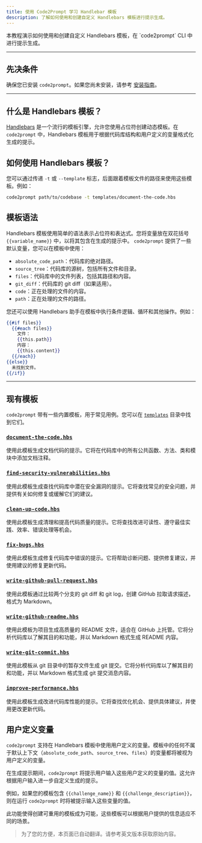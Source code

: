```yaml
---
title: 使用 Code2Prompt 学习 Handlebar 模板
description: 了解如何使用和创建自定义 Handlebars 模板进行提示生成。
---
```



<Card title="教程概述">
  本教程演示如何使用和创建自定义 Handlebars 模板，在 `code2prompt` CLI
  中进行提示生成。
</Card>

---

## 先决条件

确保您已安装 `code2prompt`。如果您尚未安装，请参考 [安装指南](/docs/how_to/install)。

---

## 什么是 Handlebars 模板？

[Handlebars](https://handlebarsjs.com/) 是一个流行的模板引擎，允许您使用占位符创建动态模板。在 `code2prompt` 中，Handlebars 模板用于根据代码库结构和用户定义的变量格式化生成的提示。

## 如何使用 Handlebars 模板？

您可以通过传递 `-t` 或 `--template` 标志，后面跟着模板文件的路径来使用这些模板。例如：

```sh
code2prompt path/to/codebase -t templates/document-the-code.hbs
```

## 模板语法

Handlebars 模板使用简单的语法表示占位符和表达式。您将变量放在双花括号 `{{variable_name}}` 中，以将其包含在生成的提示中。 `code2prompt` 提供了一些默认变量，您可以在模板中使用：

- `absolute_code_path`：代码库的绝对路径。
- `source_tree`：代码库的源树，包括所有文件和目录。
- `files`：代码库中的文件列表，包括其路径和内容。
- `git_diff`：代码库的 git diff（如果适用）。
- `code`：正在处理的文件的内容。
- `path`：正在处理的文件的路径。

您还可以使用 Handlebars 助手在模板中执行条件逻辑、循环和其他操作。例如：

```handlebars
{{#if files}}
  {{#each files}}
    文件：
    {{this.path}}
    内容：
    {{this.content}}
  {{/each}}
{{else}}
  未找到文件。
{{/if}}
```

---

## 现有模板

`code2prompt` 带有一些内置模板，用于常见用例。您可以在 [`templates`](https://github.com/mufeedvh/code2prompt/tree/main/crates/code2prompt-core/templates) 目录中找到它们。

### [`document-the-code.hbs`](https://github.com/mufeedvh/code2prompt/tree/main/crates/code2prompt-core/templates/document-the-code.hbs)

使用此模板生成文档代码的提示。它将在代码库中的所有公共函数、方法、类和模块中添加文档注释。

### [`find-security-vulnerabilities.hbs`](https://github.com/mufeedvh/code2prompt/tree/main/crates/code2prompt-core/templates/find-security-vulnerabilities.hbs)

使用此模板生成查找代码库中潜在安全漏洞的提示。它将查找常见的安全问题，并提供有关如何修复或缓解它们的建议。

### [`clean-up-code.hbs`](https://github.com/mufeedvh/code2prompt/tree/main/crates/code2prompt-core/templates/clean-up-code.hbs)

使用此模板生成清理和提高代码质量的提示。它将查找改进可读性、遵守最佳实践、效率、错误处理等机会。

### [`fix-bugs.hbs`](https://github.com/mufeedvh/code2prompt/tree/main/crates/code2prompt-core/templates/fix-bugs.hbs)

使用此模板生成修复代码库中错误的提示。它将帮助诊断问题、提供修复建议，并使用建议的修复更新代码。

### [`write-github-pull-request.hbs`](https://github.com/mufeedvh/code2prompt/tree/main/crates/code2prompt-core/templates/write-github-pull-request.hbs)

使用此模板通过比较两个分支的 git diff 和 git log，创建 GitHub 拉取请求描述，格式为 Markdown。

### [`write-github-readme.hbs`](https://github.com/mufeedvh/code2prompt/tree/main/crates/code2prompt-core/templates/write-github-readme.hbs)

使用此模板为项目生成高质量的 README 文件，适合在 GitHub 上托管。它将分析代码库以了解其目的和功能，并以 Markdown 格式生成 README 内容。

### [`write-git-commit.hbs`](https://github.com/mufeedvh/code2prompt/tree/main/crates/code2prompt-core/templates/write-git-commit.hbs)

使用此模板从 git 目录中的暂存文件生成 git 提交。它将分析代码库以了解其目的和功能，并以 Markdown 格式生成 git 提交消息内容。

### [`improve-performance.hbs`](https://github.com/mufeedvh/code2prompt/tree/main/crates/code2prompt-core/templates/improve-performance.hbs)

使用此模板生成改进代码库性能的提示。它将查找优化机会、提供具体建议，并使用更改更新代码。

## 用户定义变量

`code2prompt` 支持在 Handlebars 模板中使用用户定义的变量。模板中的任何不属于默认上下文（`absolute_code_path`、`source_tree`、`files`）的变量都将被视为用户定义的变量。

在生成提示期间，`code2prompt` 将提示用户输入这些用户定义的变量的值。这允许根据用户输入进一步自定义生成的提示。

例如，如果您的模板包含 `{{challenge_name}}` 和 `{{challenge_description}}`，则在运行 `code2prompt` 时将被提示输入这些变量的值。

此功能使得创建可重用的模板成为可能，这些模板可以根据用户提供的信息适应不同的场景。

> 为了您的方便，本页面已自动翻译。请参考英文版本获取原始内容。
